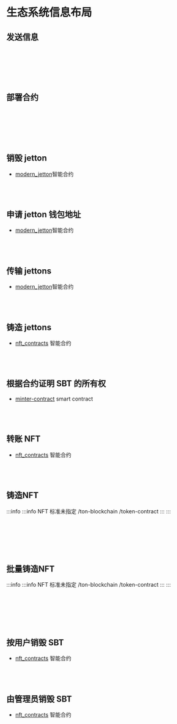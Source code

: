 

# 生态系统信息布局

## 发送信息

<br></br>
<div class="text--center">
<ThemedImage
  alt=""
  sources={{
    light: '/img/docs/ecosystem-messages-layout/ecosystem_messages_layout_10.svg?raw=true',
    dark: '/img/docs/ecosystem-messages-layout/ecosystem_messages_layout_10_dark.svg?raw=true',
  }}
/>
</div>
<br></br>

## 部署合约

<br></br>
<div class="text--center">
<ThemedImage
  alt=""
  sources={{
    light: '/img/docs/ecosystem-messages-layout/ecosystem_messages_layout_2.svg?raw=true',
    dark: '/img/docs/ecosystem-messages-layout/ecosystem_messages_layout_2_dark.svg?raw=true',
  }}
/>
</div>
<br></br>

## 销毁 jetton

- [modern_jetton](https://github.com/EmelyanenkoK/modern_jetton/blob/master/contracts/op-codes.func)智能合约
  <br></br>
  <div class="text--center">
  <ThemedImage
    alt=""
    sources={{
      light: '/img/docs/ecosystem-messages-layout/ecosystem_messages_layout_3.svg?raw=true',
      dark: '/img/docs/ecosystem-messages-layout/ecosystem_messages_layout_3_dark.svg?raw=true',
    }}
  />
  </div>
  <br></br>

## 申请 jetton 钱包地址

- [modern_jetton](https://github.com/EmelyanenkoK/modern_jetton/blob/master/contracts/op-codes.func)智能合约
  <br></br>
  <div class="text--center">
  <ThemedImage
    alt=""
    sources={{
      light: '/img/docs/ecosystem-messages-layout/ecosystem_messages_layout_4.svg?raw=true',
      dark: '/img/docs/ecosystem-messages-layout/ecosystem_messages_layout_4_dark.svg?raw=true',
    }}
  />
  </div>
  <br></br>

## 传输 jettons

- [modern_jetton](https://github.com/EmelyanenkoK/modern_jetton/blob/master/contracts/op-codes.func)智能合约
  <br></br>
  <div class="text--center">
  <ThemedImage
    alt=""
    sources={{
      light: '/img/docs/ecosystem-messages-layout/ecosystem_messages_layout_5.svg?raw=true',
      dark: '/img/docs/ecosystem-messages-layout/ecosystem_messages_layout_5_dark.svg?raw=true',
    }}
  />
  </div>
  <br></br>

## 铸造 jettons

- [nft_contracts](https://github.com/getgems-io/nft-contracts/blob/main/packages/contracts/sources/op-codes.fc) 智能合约
  <br></br>
  <div class="text--center">
  <ThemedImage
    alt=""
    sources={{
      light: '/img/docs/ecosystem-messages-layout/ecosystem_messages_layout_6.png?raw=true',
      dark: '/img/docs/ecosystem-messages-layout/ecosystem_messages_layout_6_dark.png?raw=true',
    }}
  />
  </div>
  <br></br>

## 根据合约证明 SBT 的所有权

- [minter-contract](https://github.com/ton-blockchain/minter-contract/blob/main/contracts/imports/op-codes.fc) smart contract
  <br></br>
  <div class="text--center">
  <ThemedImage
    alt=""
    sources={{
      light: '/img/docs/ecosystem-messages-layout/ecosystem_messages_layout_7.svg?raw=true',
      dark: '/img/docs/ecosystem-messages-layout/ecosystem_messages_layout_7_dark.svg?raw=true',
    }}
  />
  </div>
  <br></br>

## 转账 NFT

- [nft_contracts](https://github.com/getgems-io/nft-contracts/blob/main/packages/contracts/sources/op-codes.fc) 智能合约
  <br></br>
  <div class="text--center">
  <ThemedImage
    alt=""
    sources={{
      light: '/img/docs/ecosystem-messages-layout/ecosystem_messages_layout_8.svg?raw=true',
      dark: '/img/docs/ecosystem-messages-layout/ecosystem_messages_layout_8_dark.svg?raw=true',
    }}
  />
  </div>
  <br></br>

## 铸造NFT

:::info
:::info
NFT 标准未指定 /ton-blockchain /token-contract
:::
:::

<br></br>
<div class="text--center">
<ThemedImage
  alt=""
  sources={{
    light: '/img/docs/ecosystem-messages-layout/ecosystem_messages_layout_9.svg?raw=true',
    dark: '/img/docs/ecosystem-messages-layout/ecosystem_messages_layout_9_dark.svg?raw=true',
  }}
/>
</div>
<br></br>

## 批量铸造NFT

:::info
:::info
NFT 标准未指定 /ton-blockchain /token-contract
:::
:::

<br></br>
<div class="text--center">
<ThemedImage
  alt=""
  sources={{
    light: '/img/docs/ecosystem-messages-layout/ecosystem_messages_layout_1.svg?raw=true',
    dark: '/img/docs/ecosystem-messages-layout/ecosystem_messages_layout_1_dark.svg?raw=true',
  }}
/>
</div>
<br></br>

## 按用户销毁 SBT

- [nft_contracts](https://github.com/getgems-io/nft-contracts/blob/main/packages/contracts/sources/op-codes.fc) 智能合约
  <br></br>
  <div class="text--center">
  <ThemedImage
    alt=""
    sources={{
      light: '/img/docs/ecosystem-messages-layout/ecosystem_messages_layout_11.svg?raw=true',
      dark: '/img/docs/ecosystem-messages-layout/ecosystem_messages_layout_11_dark.svg?raw=true',
    }}
  />
  </div>
  <br></br>

## 由管理员销毁 SBT

- [nft_contracts](https://github.com/getgems-io/nft-contracts/blob/main/packages/contracts/sources/op-codes.fc) 智能合约
  <br></br>
  <div class="text--center">
  <ThemedImage
    alt=""
    sources={{
      light: '/img/docs/ecosystem-messages-layout/ecosystem_messages_layout_12.svg?raw=true',
      dark: '/img/docs/ecosystem-messages-layout/ecosystem_messages_layout_12_dark.svg?raw=true',
    }}
  />
  </div>
  <br></br>

<Feedback />

